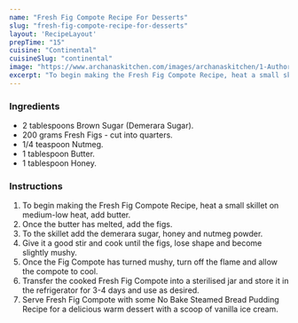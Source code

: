 ---
name: "Fresh Fig Compote Recipe For Desserts"
slug: "fresh-fig-compote-recipe-for-desserts"
layout: 'RecipeLayout'
prepTime: "15"
cuisine: "Continental"
cuisineSlug: "continental"
image: "https://www.archanaskitchen.com/images/archanaskitchen/1-Author/sneha-archanaskitchen.com/Fresh_Fig_Compote_Recipe_For_Desserts_.jpg"
excerpt: "To begin making the Fresh Fig Compote Recipe, heat a small skillet on medium-low heat, add butter"
---

### Ingredients

- 2 tablespoons Brown Sugar (Demerara Sugar).
- 200 grams Fresh Figs - cut into quarters.
- 1/4 teaspoon Nutmeg.
- 1 tablespoon Butter.
- 1 tablespoon Honey.

### Instructions

1. To begin making the Fresh Fig Compote Recipe, heat a small skillet on medium-low heat, add butter.
1. Once the butter has melted, add the figs.
1. To the skillet add the demerara sugar, honey and nutmeg powder.
1. Give it a good stir and cook until the figs, lose shape and become slightly mushy.
1. Once the Fig Compote has turned mushy, turn off the flame and allow the compote to cool.
1. Transfer the cooked Fresh Fig Compote into a sterilised jar and store it in the refrigerator for 3-4 days and use as desired.
1. Serve Fresh Fig Compote with some No Bake Steamed Bread Pudding Recipe for a delicious warm dessert with a scoop of vanilla ice cream.
